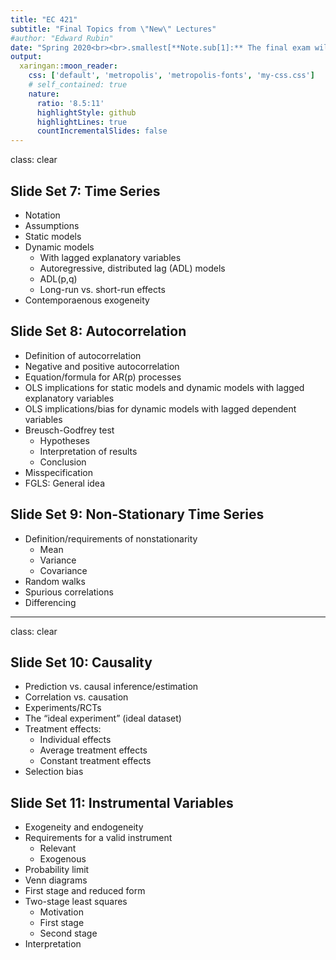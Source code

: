 ```yaml
---
title: "EC 421"
subtitle: "Final Topics from \"New\" Lectures"
#author: "Edward Rubin"
date: "Spring 2020<br><br>.smallest[**Note.sub[1]:** The final exam will focus on the following topics. I will also assume an understanding of the material from the midterm.<br><br>**Note.sub[2]:** As with the midterm, you do not need to memorize proofs. Understand the steps/reasoning. Intuition is paramount. I might ask how you get from one step to the next. I won't ask you to write down a full proof.]"
output:
  xaringan::moon_reader:
    css: ['default', 'metropolis', 'metropolis-fonts', 'my-css.css']
    # self_contained: true
    nature:
      ratio: '8.5:11'
      highlightStyle: github
      highlightLines: true
      countIncrementalSlides: false
---
```

class: clear

## Slide Set 7: Time Series

- Notation
- Assumptions
- Static models
- Dynamic models
  - With lagged explanatory variables
  - Autoregressive, distributed lag (ADL) models
  - ADL(p,q)
  - Long-run vs. short-run effects
- Contemporaenous exogeneity

## Slide Set 8: Autocorrelation

- Definition of autocorrelation
- Negative and positive autocorrelation
- Equation/formula for AR(p) processes
- OLS implications for static models and dynamic models with lagged explanatory variables
- OLS implications/bias for dynamic models with lagged dependent variables
- Breusch-Godfrey test
  - Hypotheses
  - Interpretation of results
  - Conclusion
- Misspecification
- FGLS: General idea

## Slide Set 9: Non-Stationary Time Series

- Definition/requirements of nonstationarity
  - Mean
  - Variance
  - Covariance
- Random walks
- Spurious correlations
- Differencing

---
class: clear

## Slide Set 10: Causality

- Prediction vs. causal inference/estimation
- Correlation vs. causation
- Experiments/RCTs
- The "ideal experiment" (ideal dataset)
- Treatment effects:
  - Individual effects
  - Average treatment effects
  - Constant treatment effects
- Selection bias

## Slide Set 11: Instrumental Variables

- Exogeneity and endogeneity
- Requirements for a valid instrument
  - Relevant
  - Exogenous
- Probability limit
- Venn diagrams
- First stage and reduced form
- Two-stage least squares
  - Motivation
  - First stage
  - Second stage
- Interpretation

